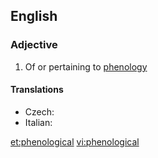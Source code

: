 ==English==

===Adjective===
{{en-adj}}

# Of or pertaining to [[phenology]]

====Translations====
{{trans-top}}
* Czech: {{t-|cs|fenologický|m}}
* Italian: {{t-|it|fenologico}}
{{trans-mid}}

{{trans-bottom}}

[[et:phenological]]
[[vi:phenological]]
